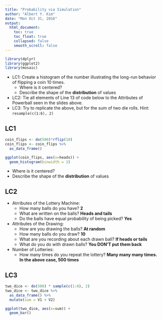 ```yaml
---
title: "Probability via Simulation"
author: "Albert Y. Kim"
date: "Mon Oct 31, 2016"
output:
  html_document:
    toc: true
    toc_float: true
    collapsed: false
    smooth_scroll: false
---
```


```r
library(dplyr)
library(ggplot2)
library(mosaic)
```


* LC1: Create a histogram of the number illustrating the long-run behavior of flipping a coin 10 times. 
    + Where is it centered?
    + Describe the shape of the **distribution** of values
* LC2: Tie all elements of Line 13 of code below to the Attributes of Powerball seen in the slides above.
* LC3: Try to replicate the above, but for the sum of two die rolls. Hint: `resample(c(1:6), 2)`



## LC1

```r
coin_flips <- do(500)*rflip(10)
coin_flips <- coin_flips %>% 
  as_data_frame()

ggplot(coin_flips, aes(x=heads)) +
  geom_histogram(binwidth = 1)
```



* Where is it centered?
* Describe the shape of the **distribution** of values



## LC2

* Atrributes of the Lottery Machine:
    * How many balls do you have? **2**
    * What are written on the balls? **Heads and tails**
    * Do the balls have equal probability of being picked? **Yes**
* Attributes of the Drawing:
    * How are you drawing the balls? **At random**
    * How many balls do you draw? **10**
    * What are you recording about each drawn ball? **If heads or tails**
    * What do you do with drawn balls? **You DON'T put them back**
* Number of Lotteries:
    * How many times do you repeat the lottery? **Many many many times. In the above case, 500 times**



## LC3

```r
two_dice <- do(500) * sample(c(1:6), 2)
two_dice <- two_dice %>% 
  as_data_frame() %>% 
  mutate(sum = V1 + V2)

ggplot(two_dice, aes(x=sum)) +
  geom_bar()
```